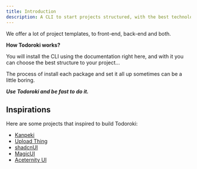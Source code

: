 ```yaml
---
title: Introduction
description: A CLI to start projects structured, with the best technologies and most used. Simple, smart and scalable.
---
```


We offer a lot of project templates, to front-end, back-end and both.

**How Todoroki works?**

You will install the CLI using the documentation right here, and with it you can choose the best structure to your project...

The process of install each package and set it all up sometimes can be a little boring.

_**Use Todoroki and be fast to do it.**_

## Inspirations

Here are some projects that inspired to build Todoroki:

- [Kanpeki](https://kanpeki.vercel.app/)
- [Upload Thing](https://uploadthing.com/)
- [shadcnUI](https://ui.shadcn.com/)
- [MagicUI](https://magicui.design/)
- [Aceternity UI](https://ui.aceternity.com)
